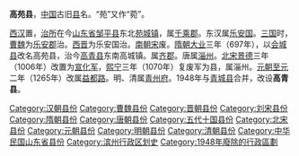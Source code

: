 '''高苑县'''，[[中国|中国]]古旧[[县|县]]名。“苑”又作“菀”。

[[西汉|西汉]]置，[[治所|治所]]在今[[山东省|山东省]][[邹平县|邹平县]]东北[[苑城镇|苑城镇]]，属[[千乘郡|千乘郡]]。东汉属[[乐安国|乐安国]]。[[三国|三国]]时，[[曹魏|曹魏]]为[[乐安郡|乐安郡]]治。[[西晋|西晋]]为乐安国治。[[南朝宋|南朝宋]]废。[[隋朝|隋朝]][[大业|大业]]三年（697年），以[[会城县|会城县]]改名高苑县，治今[[高青县|高青县]]东南高城镇。属[[齐郡|齐郡]]。唐属[[淄州|淄州]]。[[北宋|北宋]][[景德|景德]]三年（1006年）改置为[[宣化军|宣化军]]，[[熙宁|熙宁]]三年（1070年）复废军为县，属淄州。[[元朝|元朝]][[至元_(忽必烈)|至元]]二年（1265年）改属[[益都路|益都路]]。明、清属[[青州府|青州府]]。1948年与[[青城县|青城县]]合并，改设'''高青县'''。 

{{中華民國山東省行政區劃}}
[[Category:汉朝县份|Category:汉朝县份]]
[[Category:曹魏县份|Category:曹魏县份]]
[[Category:晋朝县份|Category:晋朝县份]]
[[Category:刘宋县份|Category:刘宋县份]]
[[Category:隋朝县份|Category:隋朝县份]]
[[Category:唐朝县份|Category:唐朝县份]]
[[Category:五代十国县份|Category:五代十国县份]]
[[Category:北宋县份|Category:北宋县份]]
[[Category:元朝县份|Category:元朝县份]]
[[Category:明朝县份|Category:明朝县份]]
[[Category:清朝县份|Category:清朝县份]]
[[Category:中华民国山东省县份|Category:中华民国山东省县份]]
[[Category:滨州行政区划史|Category:滨州行政区划史]]
[[Category:1948年廢除的行政區劃|Category:1948年廢除的行政區劃]]